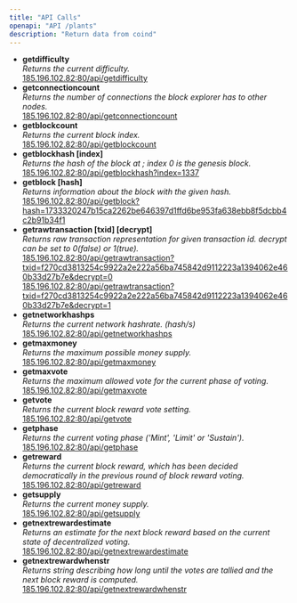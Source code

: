 ```yaml
---
title: "API Calls"
openapi: "API /plants"
description: "Return data from coind"
---
```



- **getdifficulty**\
  _Returns the current difficulty._\
  [185.196.102.82:80/api/getdifficulty](http://xray.bluchain.xyz/api/getdifficulty)
- **getconnectioncount**\
  _Returns the number of connections the block explorer has to other nodes._\
  [185.196.102.82:80/api/getconnectioncount](http://xray.bluchain.xyz/api/getconnectioncount)
- **getblockcount**\
  _Returns the current block index._\
  [185.196.102.82:80/api/getblockcount](http://xray.bluchain.xyz/api/getblockcount)
- **getblockhash [index]**\
  _Returns the hash of the block at ; index 0 is the genesis block._\
  [185.196.102.82:80/api/getblockhash?index=1337](http://xray.bluchain.xyz/api/getblockhash?index=1337)
- **getblock [hash]**\
  _Returns information about the block with the given hash._\
  [185.196.102.82:80/api/getblock?hash=1733320247b15ca2262be646397d1ffd6be953fa638ebb8f5dcbb4c2b91b34f1](http://xray.bluchain.xyz/api/getblock?hash=1733320247b15ca2262be646397d1ffd6be953fa638ebb8f5dcbb4c2b91b34f1)
- **getrawtransaction [txid] [decrypt]**\
  _Returns raw transaction representation for given transaction id. decrypt can be set to 0(false) or 1(true)._\
  [<u>185.196.102.82:80/api/getrawtransaction?txid=f270cd3813254c9922a2e222a56ba745842d9112223a1394062e460b33d27b7e&decrypt=0</u>](http://xray.bluchain.xyz/api/getrawtransaction?txid=f270cd3813254c9922a2e222a56ba745842d9112223a1394062e460b33d27b7e&decrypt=0)\
  [185.196.102.82:80/api/getrawtransaction?txid=f270cd3813254c9922a2e222a56ba745842d9112223a1394062e460b33d27b7e&decrypt=1](http://xray.bluchain.xyz/api/getrawtransaction?txid=f270cd3813254c9922a2e222a56ba745842d9112223a1394062e460b33d27b7e&decrypt=1)
- **getnetworkhashps**\
  _Returns the current network hashrate. (hash/s)_\
  [185.196.102.82:80/api/getnetworkhashps](http://xray.bluchain.xyz/api/getnetworkhashps)
- **getmaxmoney**\
  _Returns the maximum possible money supply._\
  [185.196.102.82:80/api/getmaxmoney](http://xray.bluchain.xyz/api/getmaxmoney)
- **getmaxvote**\
  _Returns the maximum allowed vote for the current phase of voting._\
  [185.196.102.82:80/api/getmaxvote](http://xray.bluchain.xyz/api/getmaxvote)
- **getvote**\
  _Returns the current block reward vote setting._\
  [185.196.102.82:80/api/getvote](http://xray.bluchain.xyz/api/getvote)
- **getphase**\
  _Returns the current voting phase ('Mint', 'Limit' or 'Sustain')._\
  [185.196.102.82:80/api/getphase](http://xray.bluchain.xyz/api/getphase)
- **getreward**\
  _Returns the current block reward, which has been decided democratically in the previous round of block reward voting._\
  [185.196.102.82:80/api/getreward](http://xray.bluchain.xyz/api/getreward)
- **getsupply**\
  _Returns the current money supply._\
  [185.196.102.82:80/api/getsupply](http://xray.bluchain.xyz/api/getsupply)
- **getnextrewardestimate**\
  _Returns an estimate for the next block reward based on the current state of decentralized voting._\
  [185.196.102.82:80/api/getnextrewardestimate](http://xray.bluchain.xyz/api/getnextrewardestimate)
- **getnextrewardwhenstr**\
  _Returns string describing how long until the votes are tallied and the next block reward is computed._\
  [185.196.102.82:80/api/getnextrewardwhenstr](http://xray.bluchain.xyz/api/getnextrewardwhenstr)